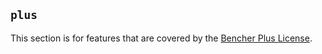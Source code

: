 
## `plus`

This section is for features that are covered by the [Bencher Plus License](/legal/plus).

<PlusGitHub />
<PlusDisasterRecovery />
<PlusStats />